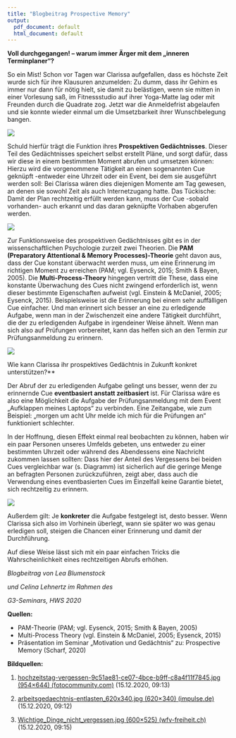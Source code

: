 ```yaml
---
title: "Blogbeitrag Prospective Memory"
output:
  pdf_document: default
  html_document: default
---
```

**Voll durchgegangen! – warum immer Ärger mit dem „inneren Terminplaner“?**

So ein Mist! Schon vor Tagen war Clarissa aufgefallen, dass es höchste Zeit wurde sich für ihre Klausuren anzumelden: Zu dumm, dass ihr Gehirn es immer nur dann für nötig hielt, sie damit zu belästigen, wenn sie mitten in einer Vorlesung saß,  im Fitnessstudio auf ihrer Yoga-Matte lag oder mit Freunden durch die Quadrate zog. Jetzt war die Anmeldefrist abgelaufen und sie konnte wieder einmal um die Umsetzbarkeit ihrer Wunschbelegung bangen. 

![](3Blogbeitrag%20Prospective%20Memory.001.jpeg) 

Schuld hierfür trägt die Funktion ihres **Prospektiven Gedächtnisses**. Dieser Teil des Gedächtnisses speichert selbst erstellt Pläne, und sorgt dafür, dass wir diese in einem bestimmten Moment abrufen und umsetzen können: Hierzu wird die vorgenommene Tätigkeit an einen sogenannten Cue geknüpft -entweder eine Uhrzeit oder ein Event, bei dem sie ausgeführt werden soll: Bei Clarissa wären dies diejenigen Momente am Tag gewesen, an denen sie sowohl Zeit als auch Internetzugang hatte. Das Tückische: Damit der Plan rechtzeitig erfüllt werden kann, muss der Cue -sobald vorhanden- auch erkannt und das daran geknüpfte Vorhaben abgerufen werden.

![](3Blogbeitrag%20Prospective%20Memory.003.jpeg)

Zur Funktionsweise des prospektiven Gedächtnisses gibt es in der wissenschaftlichen Psychologie zurzeit zwei Theorien. Die **PAM (Preparatory Attentional & Memory Processes)-Theorie** geht davon aus, dass der Cue konstant überwacht werden muss, um eine Erinnerung im richtigen Moment zu erreichen (PAM; vgl. Eysenck, 2015; Smith & Bayen, 2005). Die **Multi-Process-Theory** hingegen vertritt die These, dass eine konstante Überwachung des Cues nicht zwingend erforderlich ist, wenn dieser bestimmte Eigenschaften aufweist (vgl. Einstein & McDaniel, 2005; Eysenck, 2015). Beispielsweise ist die Erinnerung bei einem sehr auffälligen Cue einfacher. Und man erinnert sich besser an eine zu erledigende Aufgabe, wenn man in der Zwischenzeit eine andere Tätigkeit durchführt, die der zu erledigenden Aufgabe in irgendeiner Weise ähnelt. Wenn man sich also auf Prüfungen vorbereitet, kann das helfen sich an den Termin zur Prüfungsanmeldung zu erinnern.

![](3Blogbeitrag%20Prospective%20Memory.005.jpeg)

Wie kann Clarissa ihr prospektives Gedächtnis in Zukunft konkret unterstützen?** 

Der Abruf der zu erledigenden Aufgabe gelingt uns besser, wenn der zu erinnernde Cue **eventbasiert anstatt zeitbasiert** ist. Für Clarissa wäre es also eine Möglichkeit die Aufgabe der Prüfungsanmeldung mit dem Event „Aufklappen meines Laptops“ zu verbinden. Eine Zeitangabe, wie zum Beispiel: „morgen um acht Uhr melde ich mich für die Prüfungen an“ funktioniert schlechter.

In der Hoffnung, diesen Effekt einmal real beobachten zu können, haben wir ein paar Personen unseres Umfelds gebeten, uns entweder zu einer bestimmten Uhrzeit oder während des Abendessens eine Nachricht zukommen lassen sollten: Dass hier der Anteil des Vergessens bei beiden Cues vergleichbar war (s. Diagramm) ist sicherlich auf die geringe Menge an befragten Personen zurückzuführen, zeigt aber, dass auch die Verwendung eines eventbasierten Cues im Einzelfall keine Garantie bietet, sich rechtzeitig zu erinnern.


![](3Blogbeitrag%20Prospective%20Memory.008.png) 

Außerdem gilt: Je **konkreter** die Aufgabe festgelegt ist, desto besser. Wenn Clarissa sich also im Vorhinein überlegt, wann sie später wo was genau erledigen soll, steigen die Chancen einer Erinnerung und damit der Durchführung.

Auf diese Weise lässt sich mit ein paar einfachen Tricks die Wahrscheinlichkeit eines rechtzeitigen Abrufs erhöhen.


*Blogbeitrag von Lea Blumenstock*

*und Celina Lehnertz im Rahmen des* 

*G3-Seminars, HWS 2020*


**Quellen:**

- PAM-Theorie (PAM; vgl. Eysenck, 2015; Smith & Bayen, 2005)
- Multi-Process Theory (vgl. Einstein & McDaniel, 2005; Eysenck, 2015)
- Präsentation im Seminar „Motivation und Gedächtnis“ zu: Prospective Memory (Scharf, 2020)


**Bildquellen:**

1) [hochzeitstag-vergessen-9c51ae81-ce07-4bce-b9ff-c8a4f11f7845.jpg (954×644) (fotocommunity.com)](https://img.fotocommunity.com/hochzeitstag-vergessen-9c51ae81-ce07-4bce-b9ff-c8a4f11f7845.jpg?width=1000)   (15.12.2020, 09:13)

1) [arbeitsgedaechtnis-entlasten_620x340.jpg (620×340) (impulse.de)](https://www.impulse.de/wp-content/uploads/2019/07/arbeitsgedaechtnis-entlasten_620x340.jpg)   (15.12.2020,  09:12)

1) [Wichtige_Dinge_nicht_vergessen.jpg (600×525) (wfv-freiheit.ch)](https://www.wfv-freiheit.ch/data/Wichtige_Dinge_nicht_vergessen.jpg)   (15.12.2020, 09:15)